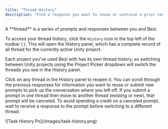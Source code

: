 ```yaml
---
title: "Thread History"
description: "Find a response you want to reuse or continue a prior conversation"
---
```


<Info>
  A **thread** is a series of prompts and responses between you and Bezi.
</Info>

To access your thread history, click the `History` icon in the top left of the toolbar ( <Icon icon="sidebar" iconType="solid" color="#020202" /> ). This will open the History panel, which has a complete record of all thread for the currently active Unity project.

Each project you’ve used Bezi with has its own thread history, so switching between Unity projects using the Project Picker dropdown will switch the threads you see in the History panel.

Click on any thread in the History panel to reopen it. You can scroll through the previous responses for information you want to reuse or submit new prompts to pick up the conversation where you left off. If you submit a prompt in one thread then move to another thread (existing or new), that prompt will be canceled. To avoid spending a credit on a canceled prompt, wait to receive a response to the prompt before switching to a different thread.

<Frame>
  ![Task History Pn](/images/task-history.png)
</Frame>